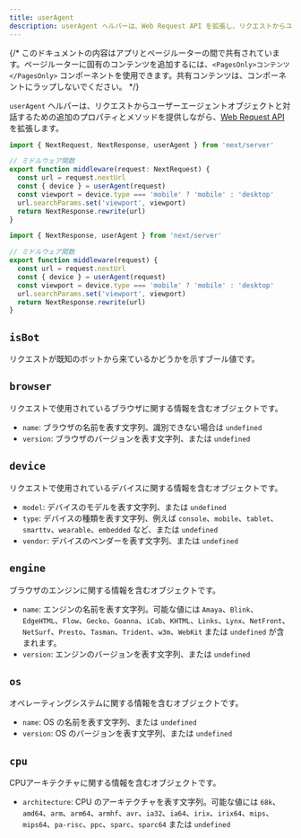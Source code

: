```yaml
---
title: userAgent
description: userAgent ヘルパーは、Web Request API を拡張し、リクエストからユーザーエージェントオブジェクトと対話するための追加のプロパティとメソッドを提供します。
---
```


{/* このドキュメントの内容はアプリとページルーターの間で共有されています。ページルーターに固有のコンテンツを追加するには、`<PagesOnly>コンテンツ</PagesOnly>` コンポーネントを使用できます。共有コンテンツは、コンポーネントにラップしないでください。 */}

`userAgent` ヘルパーは、リクエストからユーザーエージェントオブジェクトと対話するための追加のプロパティとメソッドを提供しながら、[Web Request API](https://developer.mozilla.org/docs/Web/API/Request) を拡張します。

```ts filename="middleware.ts" switcher
import { NextRequest, NextResponse, userAgent } from 'next/server'

// ミドルウェア関数
export function middleware(request: NextRequest) {
  const url = request.nextUrl
  const { device } = userAgent(request)
  const viewport = device.type === 'mobile' ? 'mobile' : 'desktop'
  url.searchParams.set('viewport', viewport)
  return NextResponse.rewrite(url)
}
```

```js filename="middleware.js" switcher
import { NextResponse, userAgent } from 'next/server'

// ミドルウェア関数
export function middleware(request) {
  const url = request.nextUrl
  const { device } = userAgent(request)
  const viewport = device.type === 'mobile' ? 'mobile' : 'desktop'
  url.searchParams.set('viewport', viewport)
  return NextResponse.rewrite(url)
}
```

## `isBot`

リクエストが既知のボットから来ているかどうかを示すブール値です。

## `browser`

リクエストで使用されているブラウザに関する情報を含むオブジェクトです。

- `name`: ブラウザの名前を表す文字列、識別できない場合は `undefined`
- `version`: ブラウザのバージョンを表す文字列、または `undefined`

## `device`

リクエストで使用されているデバイスに関する情報を含むオブジェクトです。

- `model`: デバイスのモデルを表す文字列、または `undefined`
- `type`: デバイスの種類を表す文字列、例えば `console`、`mobile`、`tablet`、`smarttv`、`wearable`、`embedded` など、または `undefined`
- `vendor`: デバイスのベンダーを表す文字列、または `undefined`

## `engine`

ブラウザのエンジンに関する情報を含むオブジェクトです。

- `name`: エンジンの名前を表す文字列。可能な値には `Amaya`、`Blink`、`EdgeHTML`、`Flow`、`Gecko`、`Goanna`、`iCab`、`KHTML`、`Links`、`Lynx`、`NetFront`、`NetSurf`、`Presto`、`Tasman`、`Trident`、`w3m`、`WebKit` または `undefined` が含まれます。
- `version`: エンジンのバージョンを表す文字列、または `undefined`

## `os`

オペレーティングシステムに関する情報を含むオブジェクトです。

- `name`: OS の名前を表す文字列、または `undefined`
- `version`: OS のバージョンを表す文字列、または `undefined`

## `cpu`

CPUアーキテクチャに関する情報を含むオブジェクトです。

- `architecture`: CPU のアーキテクチャを表す文字列。可能な値には `68k`、`amd64`、`arm`、`arm64`、`armhf`、`avr`、`ia32`、`ia64`、`irix`、`irix64`、`mips`、`mips64`、`pa-risc`、`ppc`、`sparc`、`sparc64` または `undefined`

